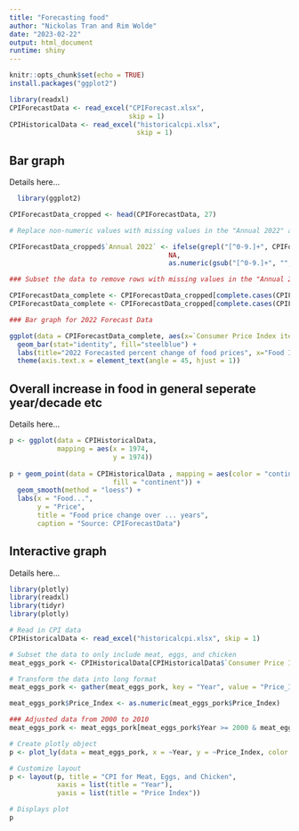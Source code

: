 ```yaml
---
title: "Forecasting food"
author: "Nickolas Tran and Rim Wolde"
date: "2023-02-22"
output: html_document
runtime: shiny
---
```

```r
knitr::opts_chunk$set(echo = TRUE)
install.packages("ggplot2")
```

```r
library(readxl)
CPIForecastData <- read_excel("CPIForecast.xlsx",
                              skip = 1)
CPIHistoricalData <- read_excel("historicalcpi.xlsx", 
                                skip = 1)
```

## Bar graph
Details here...

``` r

  library(ggplot2)

CPIForecastData_cropped <- head(CPIForecastData, 27)

# Replace non-numeric values with missing values in the "Annual 2022" and Consumer Price Index item" column

CPIForecastData_cropped$`Annual 2022` <- ifelse(grepl("[^0-9.]+", CPIForecastData_cropped$`Annual 2022`),
                                        NA,
                                        as.numeric(gsub("[^0-9.]+", "", CPIForecastData$`Annual 2022`)))

### Subset the data to remove rows with missing values in the "Annual 2022" and "Consumer Price Index item" column

CPIForecastData_complete <- CPIForecastData_cropped[complete.cases(CPIForecastData_cropped$`Annual 2022`), ]
CPIForecastData_complete <- CPIForecastData_cropped[complete.cases(CPIForecastData_cropped$`Consumer Price Index item`), ]

### Bar graph for 2022 Forecast Data

ggplot(data = CPIForecastData_complete, aes(x=`Consumer Price Index item`, y=`Annual 2022`)) +
  geom_bar(stat="identity", fill="steelblue") +
  labs(title="2022 Forecasted percent change of food prices", x="Food Item", y="Percent change") +
  theme(axis.text.x = element_text(angle = 45, hjust = 1))

```

## Overall increase in food in general seperate year/decade etc
Details here...


``` r

p <- ggplot(data = CPIHistoricalData,
            mapping = aes(x = 1974,
                          y = 1974))
                          
p + geom_point(data = CPIHistoricalData , mapping = aes(color = "continent",
                          fill = "continent")) +
  geom_smooth(method = "loess") +
  labs(x = "Food...", 
       y = "Price", 
       title = "Food price change over ... years",
       caption = "Source: CPIForecastData")
```


## Interactive graph
Details here...

``` r

library(plotly)
library(readxl)
library(tidyr)
library(plotly)

# Read in CPI data
CPIHistoricalData <- read_excel("historicalcpi.xlsx", skip = 1)

# Subset the data to only include meat, eggs, and chicken
meat_eggs_pork <- CPIHistoricalData[CPIHistoricalData$`Consumer Price Index item` %in% c("Beef and veal", "Eggs", "Pork"),]

# Transform the data into long format
meat_eggs_pork <- gather(meat_eggs_pork, key = "Year", value = "Price_Index", -c(`Consumer Price Index item`))

meat_eggs_pork$Price_Index <- as.numeric(meat_eggs_pork$Price_Index)

### Adjusted data from 2000 to 2010
meat_eggs_pork <- meat_eggs_pork[meat_eggs_pork$Year >= 2000 & meat_eggs_pork$Year <= 2010,]

# Create plotly object
p <- plot_ly(data = meat_eggs_pork, x = ~Year, y = ~Price_Index, color = ~`Consumer Price Index item`, type = "scatter", mode = "lines+markers") 

# Customize layout
p <- layout(p, title = "CPI for Meat, Eggs, and Chicken", 
            xaxis = list(title = "Year"), 
            yaxis = list(title = "Price Index"))

# Displays plot
p

```

